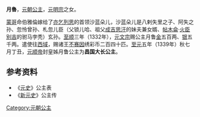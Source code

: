 {{東亞女性歷史人物
| 名稱=月魯
| 身份=[[元朝|元朝]]公主
| 畫像=
| 說明=
| 姓名=月魯
| 封爵=[[公主|公主]]
| 位號=
| 封號=昌国大长公主
| 出生年=
| 逝世年=
| 諡號=
| 父親=[[元明宗|元明宗]]
| 兄弟=[[元顺帝|元顺帝]]、[[元宁宗|元宁宗]]
| 夫=沙蓝朵儿
| 夫之父=八剌失里
|}}
'''月魯'''，[[元朝|元朝]][[公主|公主]]，[[元明宗|元明宗]]之女。

[[蒙哥|蒙哥]]命伯雅倫嫁给了[[亦乞列思|亦乞列思]]的首领沙蓝朵儿，沙蓝朵儿是八剌失里之子、阿失之孙、忽怜曾孙、札忽儿臣（父锁儿哈、祖父[[成吉思汗|成吉思汗]]的妹夫兼女婿、[[帖木侖|帖木侖]]·[[火臣别吉|火臣别吉]]的驸马孛秃）玄孙。[[至顺|至顺]]三年（1332年），[[元文宗|元文宗]]赐公主月鲁[[金|金]]五百两、[[银|银]]五千两。遣使往[[西域|西域]]，赐诸王[[不赛因|不赛因]]绣彩币二百四十匹。[[至元_(元顺帝)|至元]]五年（1339年）秋七月丁丑，[[元顺帝|元顺帝]]封皇姊月鲁公主为'''昌国大长公主'''。 
==参考资料==
*《[[元史|元史]]》公主表
*《[[新元史|新元史]]》公主传

{{元朝人物小作品}}
[[Category:元朝公主|Category:元朝公主]]